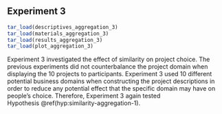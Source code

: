 ## Experiment 3 {#aggregation-3}

```r
tar_load(descriptives_aggregation_3)
tar_load(materials_aggregation_3)
tar_load(results_aggregation_3)
tar_load(plot_aggregation_3)
```

Experiment 3 investigated the effect of similarity on project choice. The
previous experiments did not counterbalance the project domain when displaying
the 10 projects to participants. Experiment 3 used 10 different potential
business domains when constructing the project descriptions in order to reduce
any potential effect that the specific domain may have on people's choice.
Therefore, Experiment 3 again tested
Hypothesis \@ref(hyp:similarity-aggregation-1).
